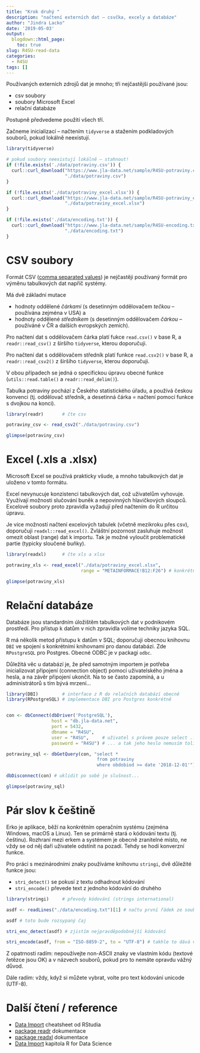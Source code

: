 ```yaml
---
title: "Krok druhý "
description: "načtení externích dat – csvčka, excely a databáze"
author: "Jindra Lacko"
date: '2019-05-03'
output:
  blogdown::html_page:
    toc: true
slug: R4SU-read-data
categories:
  - R4SU
tags: []
---
```



Používaných externích zdrojů dat je mnoho; tři nejčastějši používané jsou:

- csv soubory
- soubory Microsoft Excel
- relační databáze

Postupně předvedeme použití všech tří.

Začneme inicializací – načtením `tidyverse` a stažením podkladových souborů, pokud lokálně neexistují.

```r
library(tidyverse)

# pokud soubory neexistují lokálně – stahnout!
if (!file.exists('./data/potraviny.csv')) {
  curl::curl_download("https://www.jla-data.net/sample/R4SU-potraviny.csv", 
                      "./data/potraviny.csv")
}

if (!file.exists('./data/potraviny_excel.xlsx')) {
  curl::curl_download("https://www.jla-data.net/sample/R4SU-potraviny_excel.xlsx",
                      "./data/potraviny_excel.xlsx")
}

if (!file.exists('./data/encoding.txt')) {
  curl::curl_download("https://www.jla-data.net/sample/R4SU-encoding.txt",
                      "./data/encoding.txt")
}

```

# CSV soubory

Formát CSV ([comma separated values](https://cs.wikipedia.org/wiki/CSV)) je nejčastěji používaný formát pro výměnu tabulkových dat napříč systémy.

Má dvě základní mutace 

- hodnoty oddělené *čárkami* (s desetinným oddělovačem *tečkou* – používána zejména v USA) a 
- hodnoty oddělené *středníkem* (s desetinným oddělovačem *čárkou* – používáné v ČR a dalších evropských zemích).

Pro načtení dat s oddělovačem čárka platí fukce `read.csv()` v base R, a `readr::read_csv()` z širšího `tidyverse`, kterou doporučuji. 

Pro načtení dat s oddělovačem středník platí funkce `read.csv2()` v base R, a `readr::read_csv2()` z širšího `tidyverse`, kterou doporučuji.

V obou případech se jedná o specifickou úpravu obecné funkce (`utils::read.table()` a `readr::read_delim()`).

Tabulka potraviny pochází z Českého statistického úřadu, a používá českou konvenci (tj. oddělovač středník, a desetinná čárka = načtení pomocí funkce s dvojkou na konci).

```r
library(readr)       # čte csv

potraviny_csv <- read_csv2("./data/potraviny.csv")

glimpse(potraviny_csv)

```

# Excel (.xls a .xlsx)

Microsoft Excel se používá prakticky všude, a mnoho tabulkových dat je uloženo v tomto formátu.

Excel nevynucuje konzistenci tabulkových dat, což uživatelům vyhovuje. Využívají možnosti slučování buněk a nepovinných hlavičkových sloupců. Excelové soubory proto zpravidla vyžadují před načtením do R určitou úpravu.

Je více možností načtení excelových tabulek (včetně mezikroku přes csv), doporučuji `readxl::read_excel()`. Zvláštní pozornost zasluhuje možnost omezit oblast (range) dat k importu. Tak je možné vyloučit problematické partie (typicky sloučené buňky).

```r
library(readxl)      # čte xls a xlsx

potraviny_xls <- read_excel("./data/potraviny_excel.xlsx", 
                            range = "METAINFORMACE!B12:F26") # konkrétní oblast (range) metodikou Excelu

glimpse(potraviny_xls)

```

# Relační databáze

Databáze jsou standardním úložištěm tabulkových dat v podnikovém prostředí. Pro přístup k datům v nich zpravidla volíme techniky jazyka SQL.

R má několik metod přístupu k datům v SQL; doporučuji obecnou knihovnu `DBI` ve spojení s konkrétními knihovnami pro danou databázi. Zde `RPostgreSQL` pro Postgres. Obecné ODBC je v packagi `odbc`.

Důležitá věc u databází je, že před samotným importem je potřeba inicializovat připojení (connection object) pomocí uživatelského jména a hesla, a na závěr připojení ukončit. Na to se často zapomíná, a u administrátorů s tím bývá mrzení...

```r
library(DBI)         # interface z R do relačních databází obecně
library(RPostgreSQL) # implementace DBI pro Postgres konkrétně


con <- dbConnect(dbDriver('PostgreSQL'),
                 host = "db.jla-data.net",
                 port = 5432,
                 dbname = "R4SU",
                 user = "R4SU",     # uživatel s právem pouze select ...
                 password = "R4SU") # ... a tak jeho heslo nemusím tolik řešit :)

potraviny_sql <- dbGetQuery(con, "select * 
                                  from potraviny 
                                  where obdobiod >= date '2018-12-01'")

dbDisconnect(con) # uklidit po sobě je slušnost...

glimpse(potraviny_sql)

```

# Pár slov k češtině

Erko je aplikace, běží na konkrétním operačním systému (zejména Windows, macOS a Linux). Ten se primárně stará o kódování textu (tj. češtinu). Rozhraní mezi erkem a systémem je obecně zranitelné místo, ne vždy se od něj daří uživatele odstínit na pozadí. Tehdy se hodí konverzní funkce.  

Pro práci s mezinárodními znaky používáme knihovnu `stringi`, dvě důležité funkce jsou:

- `stri_detect()` se pokusí z textu odhadnout kódování
- `stri_encode()` převede text z jednoho kódování do druhého

```r
library(stringi)     # převody kódování (strings international)

asdf <- readLines("./data/encoding.txt")[1] # načtu první řádek ze souboru

asdf # toto bude rozsypaný čaj

stri_enc_detect(asdf) # zjistím nejpravděpodobnější kódování

stri_encode(asdf, from = "ISO-8859-2", to = "UTF-8") # takhle to dává větší smysl

```

Z opatrnosti radím: nepoužívejte non-ASCII znaky ve vlastním kódu (textové řetězce jsou OK) a v názvech souborů, pokud pro to nemáte opravdu vážný důvod.

Dále radím: vždy, když si můžete vybrat, volte pro text kódování unicode (UTF-8). 

# Další čtení / reference

* [Data Import](https://github.com/rstudio/cheatsheets/raw/master/data-import.pdf) cheatsheet od RStudia  
* [package readr](https://readr.tidyverse.org/) dokumentace  
* [package readxl](https://readxl.tidyverse.org/) dokumentace  
* [Data Import](https://r4ds.had.co.nz/data-import.html) kapitola R for Data Science  



